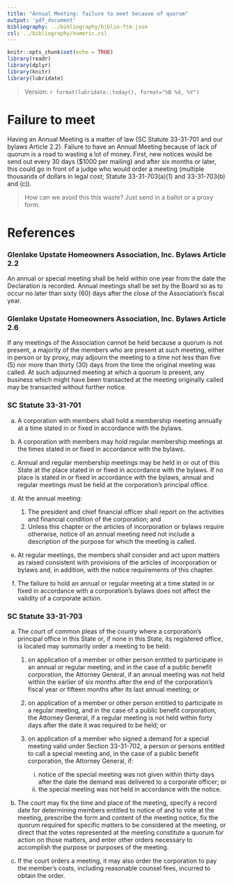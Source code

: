 ```yaml
---
title: "Annual Meeting: failure to meet because of quorum"
output: 'pdf_document'
bibliography: ../bibliography/biblio-ftm.json
csl: ../bibliography/numeric.csl
---
```


```r
knitr::opts_chunk$set(echo = TRUE)
library(readr)
library(dplyr)
library(knitr)
library(lubridate)

```

>Version: `r format(lubridate::today(), format="%B %d, %Y")`

# Failure to meet

Having an Annual Meeting is a matter of law (SC Statute 33-31-701 and our bylaws Article 2.2). Failure to have an Annual Meeting because of lack of quorum is a road to wasting a lot of money. First, new notices would be send out every 30 days ($1000 per mailing) and after six months or later, this could go in front of a judge who would order a meeting (multiple thousands of dollars in legal cost; Statute 33-31-703(a)(1) and 33-31-703(b) and (c)).

> How can we avoid this this waste? Just send in a ballot or a proxy form. 

# References

### Glenlake Upstate Homeowners Association, Inc. Bylaws Article 2.2

An annual or special meeting shall be held within one year from the date the Declaration is recorded. Annual meetings shall be set by the Board so as to occur no later than sixty (60) days after the close of the Association’s fiscal year.

### Glenlake Upstate Homeowners Association, Inc. Bylaws Article 2.6

If any meetings of the Association cannot be held because a quorum is not present, a majority of the members who are present at such meeting, either in person or by proxy, may adjourn the meeting to a time not less than five (5) nor more than thirty (30) days from the time the original meeting was called. At such adjourned meeting at which a quorum is present, any business which might have been transacted at the meeting originally called may be transacted without further notice.

### SC Statute 33-31-701

a. A corporation with members shall hold a membership meeting annually at a time stated in or fixed in accordance with the bylaws.
b. A corporation with members may hold regular membership meetings at the times stated in or fixed in accordance with the bylaws.
c. Annual and regular membership meetings may be held in or out of this State at the place stated in or fixed in accordance with the bylaws. If no place is stated in or fixed in accordance with the bylaws, annual and regular meetings must be held at the corporation's principal office.
d. At the annual meeting:

    1. The president and chief financial officer shall report on the activities and financial condition of the corporation; and
    2. Unless this chapter or the articles of incorporation or bylaws require otherwise, notice of an annual meeting need not include a description of the purpose for which the meeting is called.

e. At regular meetings, the members shall consider and act upon matters as raised consistent with provisions of the articles of incorporation or bylaws and, in addition, with the notice requirements of this chapter.
f. The failure to hold an annual or regular meeting at a time stated in or fixed in accordance with a corporation's bylaws does not affect the validity of a corporate action.

### SC Statute 33-31-703

a. The court of common pleas of the county where a corporation's principal office in this State or, if none in this State, its registered office, is located may summarily order a meeting to be held:

    1. on application of a member or other person entitled to participate in an annual or regular meeting, and in the case of a public benefit corporation, the Attorney General, if an annual meeting was not held within the earlier of six months after the end of the corporation's fiscal year or fifteen months after its last annual meeting; or
    2. on application of a member or other person entitled to participate in a regular meeting, and in the case of a public benefit corporation, the Attorney General, if a regular meeting is not held within forty days after the date it was required to be held; or
    3. on application of a member who signed a demand for a special meeting valid under Section 33-31-702, a person or persons entitled to call a special meeting and, in the case of a public benefit corporation, the Attorney General, if:

        i. notice of the special meeting was not given within thirty days after the date the demand was delivered to a corporate officer; or
        ii. the special meeting was not held in accordance with the notice.

b. The court may fix the time and place of the meeting, specify a record date for determining members entitled to notice of and to vote at the meeting, prescribe the form and content of the meeting notice, fix the quorum required for specific matters to be considered at the meeting, or direct that the votes represented at the meeting constitute a quorum for action on those matters, and enter other orders necessary to accomplish the purpose or purposes of the meeting.
c. If the court orders a meeting, it may also order the corporation to pay the member's costs, including reasonable counsel fees, incurred to obtain the order.
